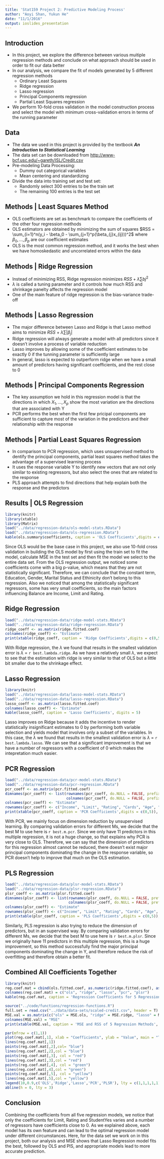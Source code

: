 ```yaml
---
title: 'Stat159 Project 2: Predictive Modeling Process'
author: "Aoyi Shan, Yukun He"
date: "11/1/2016"
output: ioslides_presentation
---
```


## Introduction

- In this project, we explore the difference between various muitiple regression methods and conclude on what approach should be used in order to fit our data better 
- In our analysis, we compare the fit of models generated by 5 different regression methods
     - Ordinary Least Squares
     - Ridge regression
     - Lasso regression
     - Principal Components regression
     - Partial Least Squares regression
- We perform 10-fold cross validation in the model construction process and select the model with minimum cross-validation errors in terms of the running parameter

## Data

- The data we used in this project is provided by the textbook _**An Introduction to Statistical Learning**_
- The data set can be downloaded from <http://www-bcf.usc.edu/~gareth/ISL/Credit.csv>
- Pre-modeling Data Processing:
     - Dummy out categorical variables
     - Mean centering and standardizing
- Divide the data into training set and test set:
     - Randomly select 300 entries to be the train set
     - The remaining 100 entries is the test set
     
## Methods | Least Squares Method

- OLS coefficients are set as benchmark to compare the coefficients of the other four regression methods
- OLS estimators are obtained by minimizing the sum of squares $RSS = \sum_{i=1}^n(y_i - \beta_0 - \sum_{j=1}^p(\beta_{j}x_{ij}))^2$ where $\beta_0, ..., \beta_p$ are our coefficient estimates
- OLS is the most common regression method, and it works the best when we have homoskedastic and uncorrelated errors within the data

## Methods | Ridge Regression 

- Instead of minimizing RSS, Ridge regression minimizes $RSS + \lambda \sum bj^2$
- $\lambda$ is called a tuning parameter and it controls how much RSS and shrinkage panelty affects the regression model
- One of the main feature of ridge regression is the bias-variance trade-off

## Methods | Lasso Regression

- The major difference between Lasso and Ridge is that Lasso method aims to minimize $RSS$ + $\lambda \sum |{\beta_j}|$
- Ridge regression will always generate a model with all predictors since it doesn't involve a process of variable reduction
- Lasso improves by allowing some of the coefficient estimates to be exactly 0 if the tunning parameter is sufficiently large
- In general, lasso is expected to outperform ridge when we have a small amount of predictors having significant coefficients, and the rest close to 0

## Methods | Principal Components Regression

- The key assumption we hold in this regression model is that the directions in which $X_1, ..., X_p$ show the most variation are the directions that are associated with Y
- PCR performs the best when the first few pricipal components are sufficient to capture most of the variation in the predictors and their relationship with the response

## Methods | Partial Least Squares Regression

- In comparison to PCR regression, which uses unsupervised method to dentify the principal components, partial least squares method takes the advantage of a supervised learning process
- It uses the response variable Y to identify new vectors that are not only similar to existing regressors, but also select the ones that are related to the response
- PLS approach attempts to find directions that help explain both the response and the predictors
     
## Results | OLS Regression

```r
library(knitr)
library(xtable)
library(Matrix)
load("../data/regression-data/ols-model-stats.RData")
load("../data/regression-data/ols-regression.RData")
kable(ols.summary$coefficients, caption = 'OLS Coefficients',digits = c(5,5,5,5))
```

Since OLS would be the base case in this project, we also use 10-fold cross validation in building the OLS model by first using the train set to fit the model, calculate MSE in the test set and then fit the model we select to the entire data set. From the OLS regression output, we noticed some coefficients come with a big p-value, which means that they are not statistically significant. Therefore, we can conclude that the constant term, Education, Gender, Marital Status and Ethinicity don't belong to this regression. Also we noticed that among the statistically significant regressors, some has very small coefficients, so the main factors influencing Balance are Income, Limit and Rating.

## Ridge Regression 

```r
load("../data/regression-data/ridge-model-stats.RData")
load("../data/regression-data/ridge-regression.RData")
ridge_coeff <- as.matrix(ridge.fitted.coef)
colnames(ridge_coeff) <- "Estimate"
print(xtable(ridge_coeff, caption = 'Ridge Coefficients',digits = c(0,5)), comment = FALSE, type = 'html')
```

With Ridge regression, the $\lambda$ we found that results in the smallest validation error is $\lambda$ = `r best.lambda.ridge`. As we have a relatively small $\lambda$, we expect to see that the estimation with ridge is very similar to that of OLS but a little bit smaller due to the shrinkage effect. 

## Lasso Regression {.smaller}

```r
library(knitr)
load("../data/regression-data/lasso-model-stats.RData")
load("../data/regression-data/lasso-regression.RData")
lasso_coeff <- as.matrix(lasso.fitted.coef)
colnames(lasso_coeff) <- "Estimate"
kable(lasso_coeff, caption = 'Lasso Coefficients', digits = 5)
```

Lasso improves on Ridge because it adds the incentive to render statistically insignificant estimates to 0 by performing both variable selection and yields model that involves only a subset of the variables. In this case, the $\lambda$ we found that results in the smallest validation error is $\lambda$ = `r best.lambda.lasso`. We can see that a significant improvement is that we have a number of regressors with a coefficient of 0 which makes the intepretation much easier. 

## PCR Regression 

```r
load("../data/regression-data/pcr-model-stats.RData")
load("../data/regression-data/pcr-regression.RData")
pcr_coeff <- as.matrix(pcr.fitted.coef)
dimnames(pcr_coeff) <- list(rownames(pcr_coeff, do.NULL = FALSE, prefix = "row"),
                            colnames(pcr_coeff, do.NULL = FALSE, prefix = "col"))
colnames(pcr_coeff) <- "Estimate"
rownames(pcr_coeff) <- c("Income", "Limit", "Rating", "Cards", "Age", "Education", "GenderFemale", "StudentYes", "MarriedYes", "EthnicityAsian", "EthnicityCaucasian")
print(xtable(pcr_coeff, caption = 'PCR Coefficients',digits = c(0,5)), comment = FALSE)
```

With PCR, we mainly focus on dimension reduction by unsupervised learning. By comparing validation errors for different Ms, we decide that the best M to use here is `r best.m.pcr`. Since we only have 11 predictors in this multiple regression, it is not a huge change, so that explains why PCR is very close to OLS. Therefore, we can say that the dimension of predictors for this regression almost cannot be reduced, there doesn't exist major principal components dominating the change in the response variable, so PCR doesn't help to improve that much on the OLS estimation. 

## PLS Regression 

```r
load("../data/regression-data/plsr-model-stats.RData")
load("../data/regression-data/plsr-regression.RData")
plsr_coeff <- as.matrix(plsr.fitted.coef)
dimnames(plsr_coeff) <- list(rownames(plsr_coeff, do.NULL = FALSE, prefix = "row"),
                             colnames(plsr_coeff, do.NULL = FALSE, prefix = "col"))
colnames(plsr_coeff) <- "Estimate"
rownames(plsr_coeff) <- c("Income", "Limit", "Rating", "Cards", "Age", "Education", "GenderFemale", "StudentYes", "MarriedYes", "EthnicityAsian", "EthnicityCaucasian")
print(xtable(plsr_coeff, caption = 'PLS Coefficients',digits = c(0,5)), comment = FALSE)
```

Similarly, PLS regression is also trying to reduce the dimension of predictors, but in an supervised way. By comparing validation errors for different Ms, we decide that the best M to use here is `r best.m.plsr`. Since we originally have 11 predictors in this multiple regression, this is a huge improvement, so this method successfully find the major principal components dominating the change in Y, and therefore reduce the risk of overfitting and therefore obtain a better fit. 

## Combined All Coefficients Together
```r
library(knitr)
reg.coef.mat = cbind(ols.fitted.coef, as.numeric(ridge.fitted.coef), as.numeric(lasso.fitted.coef), c(0,pcr.fitted.coef), c(0,plsr.fitted.coef))
colnames(reg.coef.mat) = c("ols", "ridge", "lasso", "pcr", "plsr")
kable(reg.coef.mat, caption = 'Regression Coefficients for 5 Regression Methods', digits = c(5,5,5,5,5),type = 'html')
```




```r
source("../code/functions/regression-functions.R")
full.set = read.csv("../data/data-sets/scaled-credit.csv", header = T)
MSE.val = as.matrix(c("ols" = MSE.ols, "ridge" = MSE.ridge, "lasso" = MSE.lasso, "pcr" = MSE.pcr, "plsr" = MSE.plsr))
colnames(MSE.val) = "MSE"
print(xtable(MSE.val, caption = 'MSE and RSS of 5 Regression Methods', digits = 5), comment = FALSE)
```


```r
par(mfrow = c(1,1))
plot(reg.coef.mat[,1], xlab = "Coefficients", ylab = "Value", main = "Trend Lines of Coefficients for Different Regression Models")
lines(reg.coef.mat[,1])
points(reg.coef.mat[,2],col= "blue")
lines(reg.coef.mat[,2],col = "blue")
points(reg.coef.mat[,3], col = "red")
lines(reg.coef.mat[,3],col = "red")
points(reg.coef.mat[,4], col = "green")
lines(reg.coef.mat[,4],col = "green")
points(reg.coef.mat[,5], col = "yellow")
lines(reg.coef.mat[,5],col = "yellow")
legend(10,0.9,c('OLS','Ridge','Lasso','PCR','PLSR'), lty = c(1,1,1,1,1), lwd = c(2.5,2.5,2.5,2.5,2.5), col = c("black","blue","red","green","yellow"),merge = T)
abline(h = 0, lty = 3)
```

## Conclusion

Combining the coefficients from all five regression models, we notice that only the coefficients for Limit, Rating and StudentYes varies and a number of regressors have coefficients close to 0. As we explained above, each model has its own feature and can lead to the optimal regression model under different circumstances. Here, for the data set we work on in this project, both our analysis and MSE shows that Lasso Regression model fits the best, followed by OLS and PlS, and appropriate models lead to more accurate prediction.  
